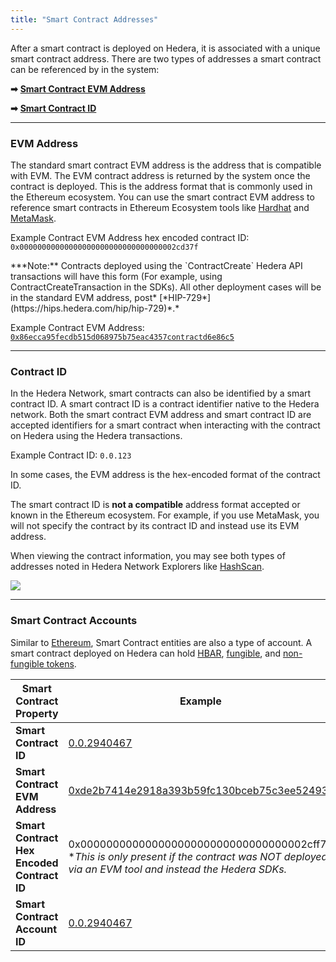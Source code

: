 ```yaml
---
title: "Smart Contract Addresses"
---
```



After a smart contract is deployed on Hedera, it is associated with a unique smart contract address. There are two types of addresses a smart contract can be referenced by in the system:

**➡** [**Smart Contract EVM Address**](#evm-address)

**➡** [**Smart Contract ID**](#contract-id)

***

### EVM Address

The standard smart contract EVM address is the address that is compatible with EVM. The EVM contract address is returned by the system once the contract is deployed. This is the address format that is commonly used in the Ethereum ecosystem. You can use the smart contract EVM address to reference smart contracts in Ethereum Ecosystem tools like [Hardhat](/hedera/support-and-community/glossary#hardhat) and [MetaMask](/hedera/support-and-community/glossary#metamask).

Example Contract EVM Address hex encoded contract ID: `0x00000000000000000000000000000000002cd37f`

<Info>
***Note:** Contracts deployed using the `ContractCreate` Hedera API transactions will have this form (For example, using ContractCreateTransaction in the SDKs). All other deployment cases will be in the standard EVM address, post* [*HIP-729*](https://hips.hedera.com/hip/hip-729)*.*
</Info>

Example Contract EVM Address: [`0x86ecca95fecdb515d068975b75eac4357contractd6e86c5`](https://hashscan.io/mainnet/contract/0.0.2958097?p=1&k=1685819177.474035003)

***

### Contract ID

In the Hedera Network, smart contracts can also be identified by a smart contract ID. A smart contract ID is a contract identifier native to the Hedera network. Both the smart contract EVM address and smart contract ID are accepted identifiers for a smart contract when interacting with the contract on Hedera using the Hedera transactions.

Example Contract ID: `0.0.123`

In some cases, the EVM address is the hex-encoded format of the contract ID.

The smart contract ID is **not a compatible** address format accepted or known in the Ethereum ecosystem. For example, if you use MetaMask, you will not specify the contract by its contract ID and instead use its EVM address.

When viewing the contract information, you may see both types of addresses noted in Hedera Network Explorers like [HashScan](https://hashscan.io/).

<Frame>
  <img src="/images/core-concepts/smart-contracts/smart-contract-addresses/smart-contract-addresses-1.png" />
</Frame>

***

### Smart Contract Accounts

Similar to [Ethereum](/hedera/support-and-community/glossary#ethereum), Smart Contract entities are also a type of account. A smart contract deployed on Hedera can hold [HBAR](/hedera/support-and-community/glossary#hbar), [fungible](/hedera/support-and-community/glossary#fungible-token), and [non-fungible tokens](/hedera/support-and-community/glossary#non-fungible-token-nft).

<table><thead><tr><th>Smart Contract Property</th><th>Example</th></tr></thead><tbody><tr><td><strong>Smart Contract ID</strong></td><td><a href="https://hashscan.io/mainnet/contract/0.0.2940467?p1=1">0.0.2940467</a></td></tr><tr><td><strong>Smart Contract EVM Address</strong></td><td><a href="https://hashscan.io/mainnet/contract/0.0.2940467?p1=1">0xde2b7414e2918a393b59fc130bceb75c3ee52493</a></td></tr><tr><td><strong>Smart Contract Hex Encoded Contract ID</strong></td><td>0x00000000000000000000000000000000002cff73<br/>*<em>This is only present if the contract was NOT deployed via an EVM tool and instead the Hedera SDKs.</em></td></tr><tr><td><strong>Smart Contract Account ID</strong></td><td><a href="https://hashscan.io/mainnet/account/0.0.2940467?app=false&#x26;ph=1&#x26;pt=1&#x26;p2=1&#x26;p1=1">0.0.2940467</a></td></tr></tbody></table>
